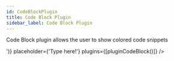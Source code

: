 ```yaml
---
id: CodeBlockPlugin
title: Code Block Plugin
sidebar_label: Code Block Plugin
---
```



Code Block plugin allows the user to show colored code snippets

<div className="card">
  <RicosEditorWithMobile
    content={content('<Add a code block>')}
    placeholder={'Type here!'}
    plugins={[pluginCodeBlock()]}
  />
</div>
<br />
